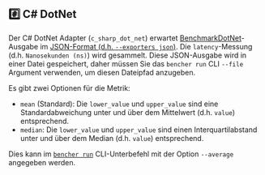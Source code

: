 
## #️⃣ C# DotNet

Der C# DotNet Adapter (`c_sharp_dot_net`) erwartet [BenchmarkDotNet](https://github.com/dotnet/BenchmarkDotNet)-Ausgabe im [JSON-Format (d.h. `--exporters json`)](https://benchmarkdotnet.org/articles/configs/exporters.html#sample-introexportjson).
Die `latency`-Messung (d.h. `Nanosekunden (ns)`) wird gesammelt.
Diese JSON-Ausgabe wird in einer Datei gespeichert, daher müssen Sie das `bencher run` CLI `--file` Argument verwenden, um diesen Dateipfad anzugeben.

<Dotnet />

Es gibt zwei Optionen für die Metrik:
- `mean` (Standard): Die `lower_value` und `upper_value` sind eine Standardabweichung unter und über dem Mittelwert (d.h. `value`) entsprechend.
- `median`: Die `lower_value` und `upper_value` sind einen Interquartilabstand unter und über dem Median (d.h. `value`) entsprechend.

Dies kann im <code><a href="/de/docs/explanation/bencher-run/">bencher run</a></code> CLI-Unterbefehl mit der Option `--average` angegeben werden.